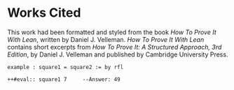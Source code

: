 # Works Cited

This work had been formatted and styled from the book *How To Prove It With Lean*, written by Daniel J. Velleman. *How To Prove It With Lean* contains short excerpts from *How To Prove It: A Structured Approach, 3rd Edition*, by Daniel J. Velleman and published by Cambridge University Press.

 



```lean
example : square1 = square2 := by rfl

++#eval:: square1 7     --Answer: 49
```

